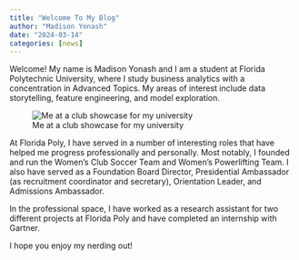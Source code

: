 ```yaml
---
title: "Welcome To My Blog"
author: "Madison Yonash"
date: "2024-03-14"
categories: [news]
---
```


Welcome! My name is Madison Yonash and I am a student at Florida Polytechnic University, where I study business analytics with a concentration in Advanced Topics. My areas of interest include data storytelling, feature engineering, and model exploration. 

![Me at a club showcase for my university](thumbnail.jpg)

At Florida Poly, I have served in a number of interesting roles that have helped me progress professionally and personally. Most notably, I founded and run the Women's Club Soccer Team and Women's Powerlifting Team. I also have served as a Foundation Board Director, Presidential Ambassador (as recruitment coordinator and secretary), Orientation Leader, and Admissions Ambassador. 

In the professional space, I have worked as a research assistant for two different projects at Florida Poly and have completed an internship with Gartner. 

I hope you enjoy my nerding out!